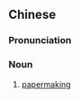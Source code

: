 {{also|造纸术}}
==Chinese==
{{zh-forms|s=造纸术|type=21}}

===Pronunciation===
{{zh-pron
|m=zàozhǐshù
|cat=n
}}

===Noun===
{{zh-noun}}

# [[papermaking]] {{gloss|as a technology}}